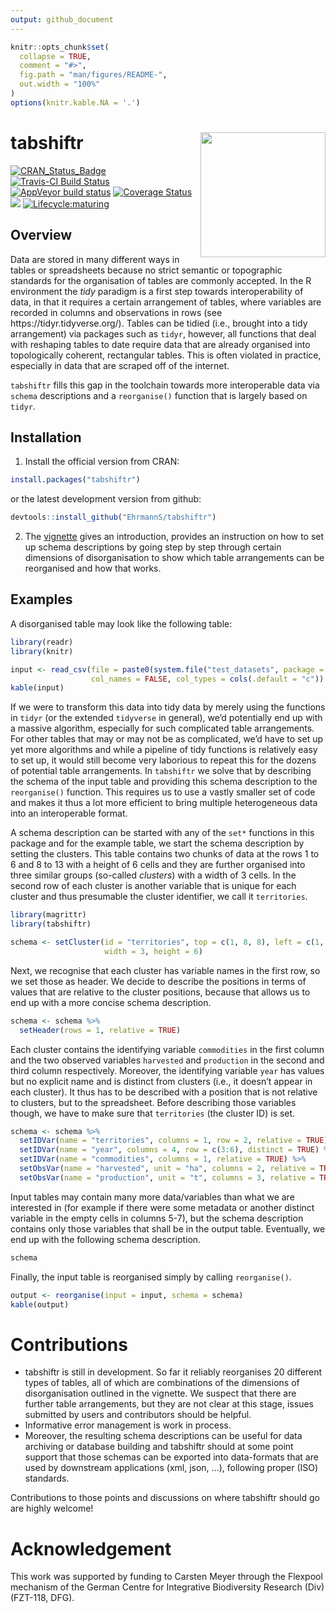 ```yaml
---
output: github_document
---
```


<!-- README.md is generated from README.Rmd. Please edit that file -->

```r
knitr::opts_chunk$set(
  collapse = TRUE,
  comment = "#>",
  fig.path = "man/figures/README-",
  out.width = "100%"
)
options(knitr.kable.NA = '.')
```

# tabshiftr <a href='https://ehrmanns.github.io/tabshiftr/'><img src='man/figures/logo.svg' align="right" height="200" /></a>

[![CRAN\_Status\_Badge](http://www.r-pkg.org/badges/version/tabshiftr)](https://cran.r-project.org/package=tabshiftr)
[![Travis-CI Build Status](https://travis-ci.org/EhrmannS/tabshiftr.svg?branch=master)](https://travis-ci.org/EhrmannS/tabshiftr)
[![AppVeyor build status](https://ci.appveyor.com/api/projects/status/github/EhrmannS/tabshiftr?branch=master&svg=true)](https://ci.appveyor.com/project/EhrmannS/tabshiftr)
[![Coverage Status](https://img.shields.io/codecov/c/github/EhrmannS/tabshiftr/master.svg)](https://codecov.io/github/EhrmannS/tabshiftr?branch=master)
[![](http://cranlogs.r-pkg.org/badges/grand-total/tabshiftr)](https://cran.r-project.org/package=tabshiftr)
[![Lifecycle:maturing](https://img.shields.io/badge/lifecycle-maturing-blue.svg)](https://www.tidyverse.org/lifecycle/#maturing)

## Overview

Data are stored in many different ways in tables or spreadsheets because no strict semantic or topographic standards for the organisation of tables are commonly accepted.
In the R environment the *tidy* paradigm is a first step towards interoperability of data, in that it requires a certain arrangement of tables, where variables are recorded in columns and observations in rows (see https://tidyr.tidyverse.org/).
Tables can be tidied (i.e., brought into a tidy arrangement) via packages such as `tidyr`, however, all functions that deal with reshaping tables to date require data that are already organised into topologically coherent, rectangular tables.
This is often violated in practice, especially in data that are scraped off of the internet.

`tabshiftr` fills this gap in the toolchain towards more interoperable data via `schema` descriptions and a `reorganise()` function that is largely based on `tidyr`.

## Installation

1) Install the official version from CRAN:

```r
install.packages("tabshiftr")
```

or the latest development version from github:

```r
devtools::install_github("EhrmannS/tabshiftr")
```

2) The [vignette](https://ehrmanns.github.io/tabshiftr/articles/tabshiftr.html) gives an introduction, provides an instruction on how to set up schema descriptions by going step by step through certain dimensions of disorganisation to show which table arrangements can be reorganised and how that works.


## Examples

A disorganised table may look like the following table:

```r
library(readr)
library(knitr)

input <- read_csv(file = paste0(system.file("test_datasets", package = "tabshiftr"), "/table_mismatch_3.csv"),
                  col_names = FALSE, col_types = cols(.default = "c"))
kable(input)
```

If we were to transform this data into tidy data by merely using the functions in `tidyr` (or the extended `tidyverse` in general), we'd potentially end up with a massive algorithm, especially for such complicated table arrangements.
For other tables that may or may not be as complicated, we'd have to set up yet more algorithms and while a pipeline of tidy functions is relatively easy to set up, it would still become very laborious to repeat this for the dozens of potential table arrangements.
In `tabshiftr` we solve that by describing the schema of the input table and providing this schema description to the `reorganise()` function.
This requires us to use a vastly smaller set of code and makes it thus a lot more efficient to bring multiple heterogeneous data into an interoperable format.

A schema description can be started with any of the `set*` functions in this package and for the example table, we start the schema description by setting the clusters.
This table contains two chunks of data at the rows 1 to 6 and 8 to 13 with a height of 6 cells and they are further organised into three similar groups (so-called *clusters*) with a width of 3 cells.
In the second row of each cluster is another variable that is unique for each cluster and thus presumable the cluster identifier, we call it `territories`.

```r
library(magrittr)
library(tabshiftr)

schema <- setCluster(id = "territories", top = c(1, 8, 8), left = c(1, 1, 4), 
                     width = 3, height = 6)
```

Next, we recognise that each cluster has variable names in the first row, so we set those as header.
We decide to describe the positions in terms of values that are relative to the cluster positions, because that allows us to end up with a more concise schema description.

```r
schema <- schema %>% 
  setHeader(rows = 1, relative = TRUE)
```

Each cluster contains the identifying variable `commodities` in the first column and the two observed variables `harvested` and `production` in the second and third column respectively.
Moreover, the identifying variable `year` has values but no explicit name and is distinct from clusters (i.e., it doesn't appear in each cluster).
It thus has to be described with a position that is not relative to clusters, but to the spreadsheet.
Before describing those variables though, we have to make sure that `territories` (the cluster ID) is set.

```r
schema <- schema %>% 
  setIDVar(name = "territories", columns = 1, row = 2, relative = TRUE) %>% 
  setIDVar(name = "year", columns = 4, row = c(3:6), distinct = TRUE) %>% 
  setIDVar(name = "commodities", columns = 1, relative = TRUE) %>% 
  setObsVar(name = "harvested", unit = "ha", columns = 2, relative = TRUE) %>% 
  setObsVar(name = "production", unit = "t", columns = 3, relative = TRUE)
```

Input tables may contain many more data/variables than what we are interested in (for example if there were some metadata or another distinct variable in the empty cells in columns 5-7), but the schema description contains only those variables that shall be in the output table.
Eventually, we end up with the following schema description.

```r
schema
```

Finally, the input table is reorganised simply by calling `reorganise()`.

```r
output <- reorganise(input = input, schema = schema)
kable(output)
```

# Contributions

* tabshiftr is still in development. So far it reliably reorganises 20 different types of tables, all of which are combinations of the dimensions of disorganisation outlined in the vignette.
We suspect that there are further table arrangements, but they are not clear at this stage, issues submitted by users and contributors should be helpful.
* Informative error management is work in process.
* Moreover, the resulting schema descriptions can be useful for data archiving or database building and tabshiftr should at some point support that those schemas can be exported into data-formats that are used by downstream applications (xml, json, ...), following proper (ISO) standards.

Contributions to those points and discussions on where tabshiftr should go are highly welcome!

# Acknowledgement

This work was supported by funding to Carsten Meyer through the Flexpool mechanism of the German Centre for Integrative Biodiversity Research (Div) (FZT-118, DFG).